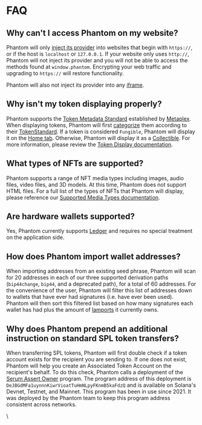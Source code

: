 # FAQ

## Why can't I access Phantom on my website?

Phantom will only [inject its provider](../solana/detecting-the-provider.md) into websites that begin with `https://`, or if the host is `localhost` or `127.0.0.1`. If your website only uses `http://`, Phantom will not inject its provider and you will not be able to access the methods found at `window.phantom`. Encrypting your web traffic and upgrading to `https://` will restore functionality.

Phantom will also not inject its provider into any [iframe](https://developer.mozilla.org/en-US/docs/Web/HTML/Element/iframe).

## Why isn't my token displaying properly?

Phantom supports the [Token Metadata Standard](https://docs.metaplex.com/programs/token-metadata/overview) established by [Metaplex](https://www.metaplex.com/). When displaying tokens, Phantom will first [categorize](/best-practices/tokens#categorizing-tokens) them according to their [TokenStandard](https://docs.metaplex.com/programs/token-metadata/token-standard). If a token is considered `Fungible`, Phantom will display it on the [Home tab](/best-practices/tokens/home-tab-fungibles). Otherwise, Phantom will display it as a [Collectible](/best-practices/tokens/collectibles-nfts-and-semi-fungibles). For more information, please review the [Token Display documentation](/best-practices/tokens).

## What types of NFTs are supported?

Phantom supports a range of NFT media types including images, audio files, video files, and 3D models. At this time, Phantom does not support HTML files. For a full list of the types of NFTs that Phantom will display, please reference our [Supported Media Types documentation](/best-practices/tokens/supported-media-types).

## Are hardware wallets supported?

Yes, Phantom currently supports [Ledger](https://www.ledger.com/) and requires no special treatment on the application side.

## How does Phantom import wallet addresses?

When importing addresses from an existing seed phrase, Phantom will scan for 20 addresses in each of our three supported derivation paths (`bip44change`, `bip44`, and a deprecated path), for a total of 60 addresses. For the convenience of the user, Phantom will filter this list of addresses down to wallets that have ever had signatures (i.e. have ever been used). Phantom will then sort this filtered list based on how many signatures each wallet has had plus the amount of [lamports](https://docs.solana.com/terminology#lamport) it currently owns. &#x20;

## Why does Phantom prepend an additional instruction on standard SPL token transfers?

When transferring SPL tokens, Phantom will first double check if a token account exists for the recipient you are sending to. If one does not exist, Phantom will help you create an Associated Token Account on the recipient's behalf. To do this check, Phantom calls a deployment of the [Serum Assert Owner](https://github.com/project-serum/serum-dex/tree/6138ca98280f6433deecde560f3d23cc4a749bae/assert-owner) program. The program address of this deployment is `DeJBGdMFa1uynnnKiwrVioatTuHmNLpyFKnmB5kaFdzQ` and is available on Solana's Devnet, Testnet, and Mainnet. This program has been in use since 2021. It was deployed by the Phantom team to keep this program address consistent across networks.

\
